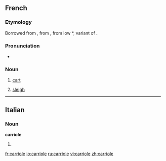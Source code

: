 ==French==
===Etymology===
Borrowed from {{etyl|pro|fr}} {{term|carriola}}, from {{term|carri||chariot}}, from low {{etyl|la|fr}} *{{term||carreum}}, variant of {{term|carrus}}.

===Pronunciation===
*{{IPA|/kaʁjɔl/}}

===Noun===
{{fr-noun|f}}

# [[cart]]
# {{Canadian French}} [[sleigh]]

----

==Italian==

===Noun===
'''carriole''' {{f}}

# {{plural of|[[carriola]]|lang=Italian}}

[[fr:carriole]]
[[io:carriole]]
[[ru:carriole]]
[[vi:carriole]]
[[zh:carriole]]